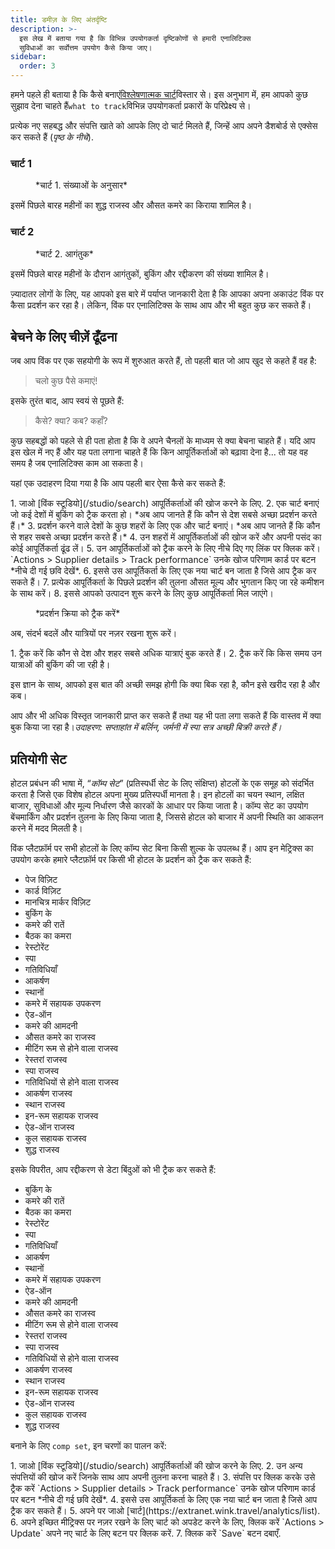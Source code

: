 ```yaml
---
title: डमीज़ के लिए अंतर्दृष्टि
description: >-
  इस लेख में बताया गया है कि विभिन्न उपयोगकर्ता दृष्टिकोणों से हमारी एनालिटिक्स
  सुविधाओं का सर्वोत्तम उपयोग कैसे किया जाए।
sidebar:
  order: 3
---
```


हमने पहले ही बताया है कि कैसे बनाएं[विश्लेषणात्मक चार्ट](/user/analytics/)विस्तार से। इस अनुभाग में, हम आपको कुछ सुझाव देना चाहते हैं`what to track`विभिन्न उपयोगकर्ता प्रकारों के परिप्रेक्ष्य से।

प्रत्येक नए सहबद्ध और संपत्ति खाते को आपके लिए दो चार्ट मिलते हैं, जिन्हें आप अपने डैशबोर्ड से एक्सेस कर सकते हैं (*पृष्ठ के नीचे*).

### चार्ट 1

<figure>
  <CloudinaryImage width="700" height="222" resize="scale" quality="best" alt="संख्या के अनुसार" src="academy/by-the-numbers" errorImage="noimage_opaque_nyrtl0.png" />

  <figcaption>*चार्ट 1. संख्याओं के अनुसार*</figcaption>
</figure>


इसमें पिछले बारह महीनों का शुद्ध राजस्व और औसत कमरे का किराया शामिल है।

### चार्ट 2

<figure>
  <CloudinaryImage width="700" height="222" resize="scale" quality="best" alt="आगंतुकों" src="academy/visitors" errorImage="noimage_opaque_nyrtl0.png" />

  <figcaption>*चार्ट 2. आगंतुक*</figcaption>
</figure>


इसमें पिछले बारह महीनों के दौरान आगंतुकों, बुकिंग और रद्दीकरण की संख्या शामिल है।

ज़्यादातर लोगों के लिए, यह आपको इस बारे में पर्याप्त जानकारी देता है कि आपका अपना अकाउंट विंक पर कैसा प्रदर्शन कर रहा है। लेकिन, विंक पर एनालिटिक्स के साथ आप और भी बहुत कुछ कर सकते हैं।

## बेचने के लिए चीज़ें ढूँढना

जब आप विंक पर एक सहयोगी के रूप में शुरुआत करते हैं, तो पहली बात जो आप खुद से कहते हैं वह है:

> चलो कुछ पैसे कमाएं!

इसके तुरंत बाद, आप स्वयं से पूछते हैं:

> कैसे? क्या? कब? कहाँ?

कुछ सहबद्धों को पहले से ही पता होता है कि वे अपने चैनलों के माध्यम से क्या बेचना चाहते हैं। यदि आप इस खेल में नए हैं और यह पता लगाना चाहते हैं कि किन आपूर्तिकर्ताओं को बढ़ावा देना है... तो यह वह समय है जब एनालिटिक्स काम आ सकता है।

यहां एक उदाहरण दिया गया है कि आप पहली बार ऐसा कैसे कर सकते हैं:

<Steps>
  1. जाओ [विंक स्टूडियो](/studio/search) आपूर्तिकर्ताओं की खोज करने के लिए.
  2. एक चार्ट बनाएं जो कई देशों में बुकिंग को ट्रैक करता हो। *अब आप जानते हैं कि कौन से देश सबसे अच्छा प्रदर्शन करते हैं।*
  3. प्रदर्शन करने वाले देशों के कुछ शहरों के लिए एक और चार्ट बनाएं। *अब आप जानते हैं कि कौन से शहर सबसे अच्छा प्रदर्शन करते हैं।*
  4. उन शहरों में आपूर्तिकर्ताओं की खोज करें और अपनी पसंद का कोई आपूर्तिकर्ता ढूंढ लें।
  5. उन आपूर्तिकर्ताओं को ट्रैक करने के लिए नीचे दिए गए लिंक पर क्लिक करें। `Actions > Supplier details > Track performance` उनके खोज परिणाम कार्ड पर बटन *नीचे दी गई छवि देखें*.
  6. इससे उस आपूर्तिकर्ता के लिए एक नया चार्ट बन जाता है जिसे आप ट्रैक कर सकते हैं।
  7. प्रत्येक आपूर्तिकर्ता के पिछले प्रदर्शन की तुलना औसत मूल्य और भुगतान किए जा रहे कमीशन के साथ करें।
  8. इससे आपको उत्पादन शुरू करने के लिए कुछ आपूर्तिकर्ता मिल जाएंगे।
</Steps>


<figure>
  <CloudinaryImage width="350" height="190" resize="scale" quality="best" alt="आपूर्तिकर्ता विवरण" src="academy/supplier-details" errorImage="noimage_opaque_nyrtl0.png" />

  <figcaption>*प्रदर्शन क्रिया को ट्रैक करें*</figcaption>
</figure>


अब, संदर्भ बदलें और यात्रियों पर नज़र रखना शुरू करें।

<Steps>
  1. ट्रैक करें कि कौन से देश और शहर सबसे अधिक यात्राएं बुक करते हैं।
  2. ट्रैक करें कि किस समय उन यात्राओं की बुकिंग की जा रही है।
</Steps>


इस ज्ञान के साथ, आपको इस बात की अच्छी समझ होगी कि क्या बिक रहा है, कौन इसे खरीद रहा है और कब।

आप और भी अधिक विस्तृत जानकारी प्राप्त कर सकते हैं तथा यह भी पता लगा सकते हैं कि वास्तव में क्या बुक किया जा रहा है।*उदाहरण: सप्ताहांत में बर्लिन, जर्मनी में स्पा सत्र अच्छी बिक्री करते हैं।*

## प्रतियोगी सेट

होटल प्रबंधन की भाषा में, “*कॉम्प सेट*” (प्रतिस्पर्धी सेट के लिए संक्षिप्त) होटलों के एक समूह को संदर्भित करता है जिसे एक विशेष होटल अपना मुख्य प्रतिस्पर्धी मानता है। इन होटलों का चयन स्थान, लक्षित बाजार, सुविधाओं और मूल्य निर्धारण जैसे कारकों के आधार पर किया जाता है। कॉम्प सेट का उपयोग बेंचमार्किंग और प्रदर्शन तुलना के लिए किया जाता है, जिससे होटल को बाजार में अपनी स्थिति का आकलन करने में मदद मिलती है।

विंक प्लैटफ़ॉर्म पर सभी होटलों के लिए कॉम्प सेट बिना किसी शुल्क के उपलब्ध हैं। आप इन मेट्रिक्स का उपयोग करके हमारे प्लैटफ़ॉर्म पर किसी भी होटल के प्रदर्शन को ट्रैक कर सकते हैं:

* पेज विज़िट
* कार्ड विज़िट
* मानचित्र मार्कर विज़िट
* बुकिंग के
* कमरे की रातें
* बैठक का कमरा
* रेस्टोरेंट
* स्पा
* गतिविधियाँ
* आकर्षण
* स्थानों
* कमरे में सहायक उपकरण
* ऐड-ऑन
* कमरे की आमदनी
* औसत कमरे का राजस्व
* मीटिंग रूम से होने वाला राजस्व
* रेस्तरां राजस्व
* स्पा राजस्व
* गतिविधियों से होने वाला राजस्व
* आकर्षण राजस्व
* स्थान राजस्व
* इन-रूम सहायक राजस्व
* ऐड-ऑन राजस्व
* कुल सहायक राजस्व
* शुद्ध राजस्व

इसके विपरीत, आप रद्दीकरण से डेटा बिंदुओं को भी ट्रैक कर सकते हैं:

* बुकिंग के
* कमरे की रातें
* बैठक का कमरा
* रेस्टोरेंट
* स्पा
* गतिविधियाँ
* आकर्षण
* स्थानों
* कमरे में सहायक उपकरण
* ऐड-ऑन
* कमरे की आमदनी
* औसत कमरे का राजस्व
* मीटिंग रूम से होने वाला राजस्व
* रेस्तरां राजस्व
* स्पा राजस्व
* गतिविधियों से होने वाला राजस्व
* आकर्षण राजस्व
* स्थान राजस्व
* इन-रूम सहायक राजस्व
* ऐड-ऑन राजस्व
* कुल सहायक राजस्व
* शुद्ध राजस्व

बनाने के लिए `comp set`, इन चरणों का पालन करें:

<Steps>
  1. जाओ [विंक स्टूडियो](/studio/search) आपूर्तिकर्ताओं की खोज करने के लिए.
  2. उन अन्य संपत्तियों की खोज करें जिनके साथ आप अपनी तुलना करना चाहते हैं।
  3. संपत्ति पर क्लिक करके उसे ट्रैक करें `Actions > Supplier details > Track performance` उनके खोज परिणाम कार्ड पर बटन *नीचे दी गई छवि देखें*.
  4. इससे उस आपूर्तिकर्ता के लिए एक नया चार्ट बन जाता है जिसे आप ट्रैक कर सकते हैं।
  5. अपने पर जाओ [चार्ट](https://extranet.wink.travel/analytics/list).
  6. अपने इच्छित मीट्रिक्स पर नज़र रखने के लिए चार्ट को अपडेट करने के लिए, क्लिक करें `Actions > Update` अपने नए चार्ट के लिए बटन पर क्लिक करें.
  7. क्लिक करें `Save` बटन दबाएँ.
</Steps>

